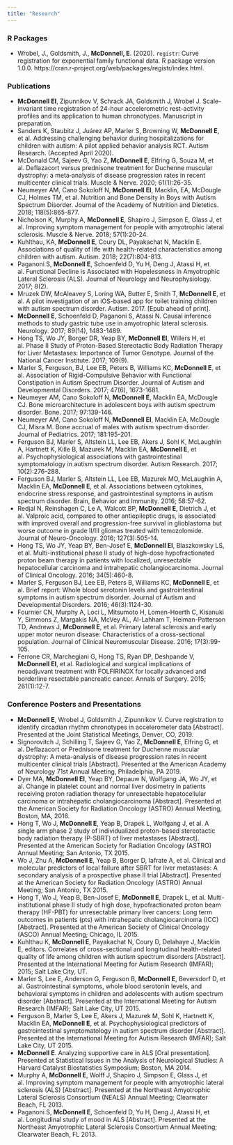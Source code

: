 ```yaml
---
title: "Research"
---
```


### R Packages

* Wrobel, J., Goldsmith, J., **McDonnell, E**. (2020). `registr`: Curve registration for exponential family functional data. R package version 1.0.0. https://cran.r-project.org/web/packages/registr/index.html.

### Publications

* **McDonnell EI**, Zipunnikov V, Schrack JA, Goldsmith J, Wrobel J. Scale-invariant time registration of 24-hour accelerometric rest-activity profiles and its application to human chronotypes. Manuscript in preparation.
* Sanders K, Staubitz J, Juárez AP, Marler S, Browning W, **McDonnell E**, et al. Addressing challenging behavior during hospitalizations for children with autism: A pilot applied behavior analysis RCT. Autism Research. (Accepted April 2020).  
* McDonald CM, Sajeev G, Yao Z, **McDonnell E**, Elfring G, Souza M, et al. Deflazacort versus prednisone treatment for Duchenne muscular dystrophy: a meta‐analysis of disease progression rates in recent multicenter clinical trials. Muscle & Nerve. 2020; 61(1):26-35.
* Neumeyer AM, Cano Sokoloff N, **McDonnell EI**, Macklin, EA, McDougle CJ, Holmes TM, et al. Nutrition and Bone Density in Boys with Autism Spectrum Disorder. Journal of the Academy of Nutrition and Dietetics. 2018; 118(5):865-877.
* Nicholson K, Murphy A, **McDonnell E**, Shapiro J, Simpson E, Glass J, et al. Improving symptom management for people with amyotrophic lateral sclerosis. Muscle & Nerve. 2018; 57(1):20-24.
* Kuhlthau, KA, **McDonnell E**, Coury DL, Payakachat N, Macklin E. Associations of quality of life with health-related characteristics among children with autism. Autism. 2018; 22(7):804-813.
* Paganoni S, **McDonnell E**, Schoenfeld D, Yu H, Deng J, Atassi H, et al. Functional Decline is Associated with Hopelessness in Amyotrophic Lateral Sclerosis (ALS). Journal of Neurology and Neurophysiology. 2017; 8(2).
* Mruzek DW, McAleavey S, Loring WA, Butter E, Smith T, **McDonnell E**, et al. A pilot investigation of an iOS-based app for toilet training children with autism spectrum disorder. Autism. 2017. [Epub ahead of print].
* **McDonnell E**, Schoenfeld D, Paganoni S, Atassi N. Causal inference methods to study gastric tube use in amyotrophic lateral sclerosis. Neurology. 2017; 89(14), 1483-1489.
* Hong TS, Wo JY, Borger DR, Yeap BY, **McDonnell EI**, Willers H, et al. Phase II Study of Proton-Based Stereotactic Body Radiation Therapy for Liver Metastases: Importance of Tumor Genotype. Journal of the National Cancer Institute. 2017; 109(9).
* Marler S, Ferguson, BJ, Lee EB, Peters B, Williams KC, **McDonnell E**, et al. Association of Rigid-Compulsive Behavior with Functional Constipation in Autism Spectrum Disorder. Journal of Autism and Developmental Disorders. 2017; 47(6), 1673-1681.
* Neumeyer AM, Cano Sokoloff N, **McDonnell E**, Macklin EA, McDougle CJ. Bone microarchitecture in adolescent boys with autism spectrum disorder. Bone. 2017; 97:139-146.
* Neumeyer AM, Cano Sokoloff N, **McDonnell EI**, Macklin EA, McDougle CJ, Misra M. Bone accrual of males with autism spectrum disorder. Journal of Pediatrics. 2017; 181:195-201. 
* Ferguson BJ, Marler S, Altstein LL, Lee EB, Akers J, Sohl K, McLaughlin A, Hartnett K, Kille B, Mazurek M, Macklin EA, **McDonnell E**, et al. Psychophysiological associations with gastrointestinal symptomatology in autism spectrum disorder. Autism Research. 2017; 10(2):276-288.
* Ferguson BJ, Marler S, Altstein LL, Lee EB, Mazurek MO, McLaughlin A, Macklin EA, **McDonnell E**, et al. Associations between cytokines, endocrine stress response, and gastrointestinal symptoms in autism spectrum disorder. Brain, Behavior and Immunity. 2016; 58:57-62.
* Redjal N, Reinshagen C, Le A, Walcott BP, **McDonnell E**, Dietrich J, et al. Valproic acid, compared to other antiepileptic drugs, is associated with improved overall and progression-free survival in glioblastoma but worse outcome in grade II/III gliomas treated with temozolomide. Journal of Neuro-Oncology. 2016; 127(3):505-14.
* Hong TS, Wo JY, Yeap BY, Ben-Josef E, **McDonnell EI**, Blaszkowsky LS, et al. Multi-institutional phase II study of high-dose hypofractionated proton beam therapy in patients with localized, unresectable hepatocellular carcinoma and intrahepatic cholangiocarcinoma. Journal of Clinical Oncology. 2016; 34(5):460-8.
* Marler S, Ferguson BJ, Lee EB, Peters B, Williams KC, **McDonnell E**, et al. Brief report: Whole blood serotonin levels and gastrointestinal symptoms in autism spectrum disorder. Journal of Autism and Developmental Disorders. 2016; 46(3):1124-30.
* Fournier CN, Murphy A, Loci L, Mitsumoto H, Lomen-Hoerth C, Kisanuki Y, Simmons Z, Margakis NA, McVey AL, Al-Lahham T, Heiman-Patterson TD, Andrews J, **McDonnell E**, et al. Primary lateral sclerosis and
early upper motor neuron disease: Characteristics of a cross-sectional population. Journal of Clinical Neuromuscular Disease. 2016; 17(3):99-105.
* Ferrone CR, Marchegiani G, Hong TS, Ryan DP, Deshpande V, **McDonnell EI**, et al. Radiological and surgical implications of neoadjuvant treatment with FOLFIRINOX for locally advanced and borderline resectable pancreatic cancer. Annals of Surgery. 2015; 261(1):12-7.

### Conference Posters and Presentations

* **McDonnell E**, Wrobel J, Goldsmith J, Zipunnikov V. Curve registration to identify circadian rhythm chronotypes in accelerometer data [Abstract]. Presented at the Joint Statistical Meetings, Denver, CO, 2019.
* Signorovitch J, Schilling T, Sajeev G, Yao Z, **McDonnell E**, Elfring G, et al. Deflazacort or Prednisone treatment for Duchenne muscular dystrophy: A meta-analysis of disease progression rates in recent multicenter clinical trials [Abstract]. Presented at the American Academy of Neurology 71st Annual Meeting, Philadelphia, PA 2019.
* Dyer MA, **McDonnell EI**, Yeap BY, Depauw N, Wolfgang JA, Wo JY, et al. Change in platelet count and normal liver dosimetry in patients receiving proton radiation therapy for unresectable hepatocellular carcinoma or intrahepatic cholangiocarcinoma [Abstract]. Presented at the American Society for Radiation Oncology (ASTRO) Annual Meeting, Boston, MA, 2016.
* Hong T, Wo J, **McDonnell E**, Yeap B, Drapek L, Wolfgang J, et al. A single arm phase 2 study of individualized proton-based stereotactic body radiation therapy (P-SBRT) of liver metastases [Abstract]. Presented at the American Society for Radiation Oncology (ASTRO) Annual Meeting; San Antonio, TX 2015.
* Wo J, Zhu A, **McDonnell E**, Yeap B, Borger D, Iafrate A, et al. Clinical and molecular predictors of local failure after SBRT for liver metastases: A secondary analysis of a prospective phase II trial [Abstract]. Presented at the American Society for Radiation Oncology (ASTRO) Annual Meeting; San Antonio, TX 2015.
* Hong T, Wo J, Yeap B, Ben-Josef E, **McDonnell E**, Drapek L, et al. Multi-institutional phase II study of high dose, hypofractionated proton beam therapy (HF-PBT) for unresectable primary liver cancers: Long term outcomes in patients (pts) with intrahepatic cholangiocarcinoma (ICC) [Abstract]. Presented at the American Society of Clinical Oncology (ASCO) Annual Meeting; Chicago, IL 2015.
* Kuhlthau K, **McDonnell E**, Payakachat N, Coury D, Delahaye J, Macklin E, editors. Correlates of cross-sectional and longitudinal health-related quality of life among children with autism spectrum disorders [Abstract]. Presented at the International Meeting for Autism Research (IMFAR); 2015; Salt Lake City, UT.
* Marler S, Lee E, Anderson G, Ferguson B, **McDonnell E**, Beversdorf D, et al. Gastrointestinal symptoms, whole blood serotonin levels, and behavioral symptoms in children and adolescents with autism spectrum disorder [Abstract]. Presented at the International Meeting for Autism Research (IMFAR); Salt Lake City, UT 2015.
* Ferguson B, Marler S, Lee E, Akers J, Mazurek M, Sohl K, Hartnett K, Macklin EA, **McDonnell E**, et al. Psychophysiological predictors of gastrointestinal symptomatology in autism spectrum disorder [Abstract]. Presented at the International Meeting for Autism Research (IMFAR); Salt Lake City, UT 2015.
* **McDonnell E**. Analyzing supportive care in ALS [Oral presentation]. Presented at Statistical Issues in the Analysis of Neurological Studies: A Harvard Catalyst Biostatistics Symposium; Boston, MA 2014.
* Murphy A, **McDonnell E**, Wolff J, Shapiro J, Simpson E, Glass J, et al. Improving symptom management for people with amyotrophic lateral sclerosis (ALS) [Abstract]. Presented at the Northeast Amyotrophic Lateral Sclerosis Consortium (NEALS) Annual Meeting; Clearwater Beach, FL 2013.
* Paganoni S, **McDonnell E**, Schoenfeld D, Yu H, Deng J, Atassi H, et al. Longitudinal study of mood in ALS [Abstract]. Presented at the Northeast Amyotrophic Lateral Sclerosis Consortium Annual Meeting; Clearwater Beach, FL 2013.